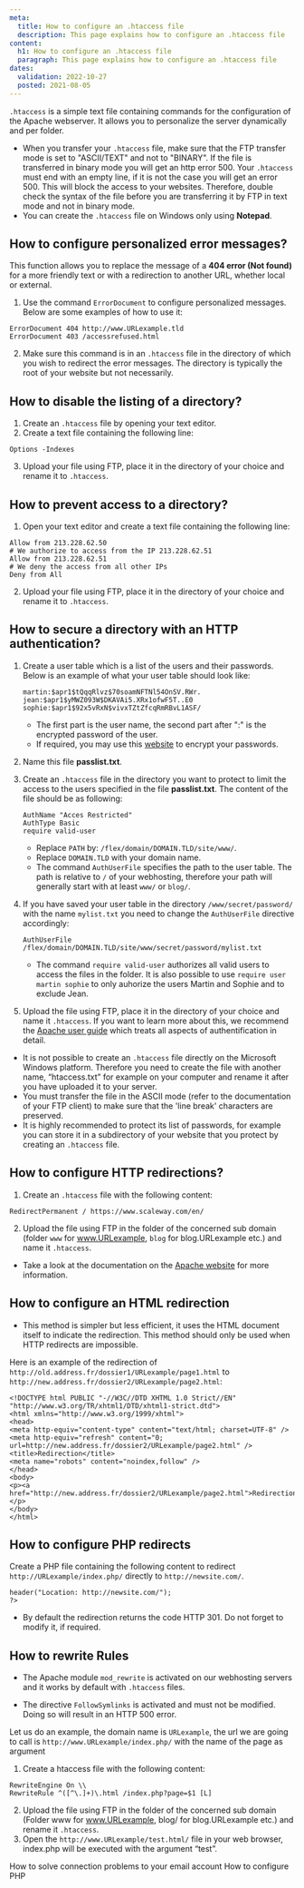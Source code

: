 ```yaml
---
meta:
  title: How to configure an .htaccess file
  description: This page explains how to configure an .htaccess file
content:
  h1: How to configure an .htaccess file
  paragraph: This page explains how to configure an .htaccess file
dates:
  validation: 2022-10-27
  posted: 2021-08-05
---
```


`.htaccess` is a simple text file containing commands for the configuration of the Apache webserver. It allows you to personalize the server dynamically and per folder.

<Message type="important">

- When you transfer your `.htaccess` file, make sure that the FTP transfer mode is set to "ASCII/TEXT" and not to "BINARY". If the file is transferred in binary mode you will get an http error 500. Your `.htaccess` must end with an empty line, if it is not the case you will get an error 500. This will block the access to your websites. Therefore, double check the syntax of the file before you are transferring it by FTP in text mode and not in binary mode.
- You can create the `.htaccess` file on Windows only using **Notepad**.

</Message>

## How to configure personalized error messages? 

This function allows you to replace the message of a **404 error (Not found)** for a more friendly text or with a redirection to another URL, whether local or external.

1. Use the command `ErrorDocument` to configure personalized messages. Below are some examples of how to use it: 

  ```ErrorDocument 404 /myfile404.html
  ErrorDocument 404 http://www.URLexample.tld
  ErrorDocument 403 /accessrefused.html
  ```
2. Make sure this command is in an `.htaccess` file in the directory of which you wish to redirect the error messages. The directory is typically the root of your website but not necessarily.

## How to disable the listing of a directory? 

1. Create an `.htaccess` file by opening your text editor.
2. Create a text file containing the following line: 

  ```
  Options -Indexes
  ```

3. Upload your file using FTP, place it in the directory of your choice and rename it to `.htaccess`.


## How to prevent access to a directory? 

1. Open your text editor and create a text file containing the following line: 

  ```# We authorize to access from the IP 213.228.62.50
  Allow from 213.228.62.50
  # We authorize to access from the IP 213.228.62.51
  Allow from 213.228.62.51
  # We deny the access from all other IPs
  Deny from All
  ```
2. Upload your file using FTP, place it in the directory of your choice and rename it to `.htaccess`. 

## How to secure a directory with an HTTP authentication? 

1. Create a user table which is a list of the users and their passwords. Below is an example of what your user table should look like: 

    ```
    martin:$apr1$tQqqRlvz$70soamNFTNl54OnSV.RWr.
    jean:$apr1$yMWZ093W$DKAVAi5.XRx1ofwF5T..E0
    sophie:$apr1$92x5vRxN$vivxTZtZfcqRmRBvL1ASF/
    ```

   <Message type="note">

   - The first part is the user name, the second part after ":" is the encrypted password of the user.
   - If required, you may use this [website](https://hostingcanada.org/htpasswd-generator/) to encrypt your passwords.

   </Message>

2. Name this file **passlist.txt**.
3. Create an `.htaccess` file in the directory you want to protect to limit the access to the users specified in the file **passlist.txt**. The content of the file should be as following:

    ```AuthUserFile /PATH/passlist.txt
    AuthName "Acces Restricted"
    AuthType Basic
    require valid-user
    ```
   <Message type="important">

   - Replace `PATH` by: `/flex/domain/DOMAIN.TLD/site/www/`.
   - Replace `DOMAIN.TLD` with your domain name.
   - The command `AuthUserFile` specifies the path to the user table. The path is relative to `/` of your webhosting, therefore your path will generally start with at least `www/` or `blog/`.

   </Message>

4. If you have saved your user table in the directory `/www/secret/password/` with the name `mylist.txt` you need to change the `AuthUserFile` directive accordingly:

    ```
    AuthUserFile  /flex/domain/DOMAIN.TLD/site/www/secret/password/mylist.txt
    ```
   <Message type="note">

    - The command ```require valid-user``` authorizes all valid users to access the files in the folder. It is also possible to use ```require user martin sophie``` to only auhorize the users Martin and Sophie and to exclude Jean. 

   </Message>

5. Upload the file using FTP, place it in the directory of your choice and name it `.htaccess`. If you want to learn more about this, we recommend the [Apache user guide](https://httpd.apache.org/docs/) which treats all aspects of authentification in detail.

<Message type="important">

- It is not possible to create an `.htaccess` file directly on the Microsoft Windows platform. Therefore you need to create the file with another name, “htaccess.txt” for example on your computer and rename it after you have uploaded it to your server.
- You must transfer the file in the ASCII mode (refer to the documentation of your FTP client) to make sure that the 'line break' characters are preserved.
- It is highly recommended to protect its list of passwords, for example you can store it in a subdirectory of your website that you protect by creating an `.htaccess` file.

</Message>


## How to configure HTTP redirections? 


1. Create an `.htaccess` file with the following content: 

  ```# Redirection to the site Scaleway.com
  RedirectPermanent / https://www.scaleway.com/en/
  ```

2. Upload the file using FTP in the folder of the concerned sub domain (folder `www` for www.URLexample, `blog` for blog.URLexample etc.) and name it `.htaccess`.

<Message type="tip">

- Take a look at the documentation on the [Apache website](http://httpd.apache.org/docs/2.0/mod/mod_alias.html) for more information. 

</Message>

## How to configure an HTML redirection

<Message type="note">

- This method is simpler but less efficient, it uses the HTML document itself to indicate the redirection. This method should only be used when HTTP redirects are impossible.

</Message>

Here is an example of the redirection of `http://old.address.fr/dossier1/URLexample/page1.html` to `http://new.address.fr/dossier2/URLexample/page2.html`: 

```<?xml version="1.0" encoding="UTF-8"?>
<!DOCTYPE html PUBLIC "-//W3C//DTD XHTML 1.0 Strict//EN" "http://www.w3.org/TR/xhtml1/DTD/xhtml1-strict.dtd">
<html xmlns="http://www.w3.org/1999/xhtml">
<head>
<meta http-equiv="content-type" content="text/html; charset=UTF-8" />
<meta http-equiv="refresh" content="0; url=http://new.address.fr/dossier2/URLexample/page2.html" />
<title>Redirection</title>
<meta name="robots" content="noindex,follow" />
</head>
<body>
<p><a href="http://new.address.fr/dossier2/URLexample/page2.html">Redirection</a></p>
</body>
</html>
```

## How to configure PHP redirects


Create a PHP file containing the following content to redirect `http://URLexample/index.php/` directly to `http://newsite.com/`.

```<?php
header("Location: http://newsite.com/");
?>
```

<Message type="note">

- By default the redirection returns the code HTTP 301. Do not forget to modify it, if required.

</Message>

## How to rewrite Rules

<Message type="important">

- The Apache module `mod_rewrite` is activated on our webhosting servers and it works by default with `.htaccess` files.

- The directive `FollowSymlinks` is activated and must not be modified. Doing so will result in an HTTP 500 error.

</Message>


Let us do an example, the domain name is `URLexample`, the url we are going to call is `http://www.URLexample/index.php/` with the name of the page as argument

1. Create a htaccess file with the following content: 

  ``` 
  RewriteEngine On \\
  RewriteRule ^([^\.]+)\.html /index.php?page=$1 [L]
  ```
2. Upload the file using FTP in the folder of the concerned sub domain (Folder www for www.URLexample, blog/ for blog.URLexample etc.) and rename it `.htaccess`.
3. Open the `http://www.URLexample/test.html/` file in your web browser, index.php will be executed with the argument “test”.

<Navigation title="See Also">
  <PreviousButton to="/webhosting/classic/how-to/solve-email-account-connection-problems/">How to solve connection problems to your email account</PreviousButton>
  <NextButton to="/webhosting/classic/how-to/configure-php/">How to configure PHP</NextButton>
</Navigation> 